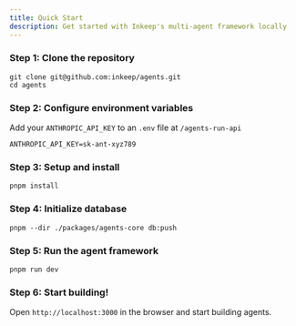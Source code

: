 ```yaml
---
title: Quick Start
description: Get started with Inkeep's multi-agent framework locally
---
```


### Step 1: Clone the repository

```
git clone git@github.com:inkeep/agents.git
cd agents
```

### Step 2: Configure environment variables

Add your `ANTHROPIC_API_KEY` to an `.env` file at `/agents-run-api`
```
ANTHROPIC_API_KEY=sk-ant-xyz789
```

### Step 3: Setup and install
```
pnpm install
```

### Step 4: Initialize database
```
pnpm --dir ./packages/agents-core db:push
```

### Step 5: Run the agent framework
```
pnpm run dev
```

### Step 6: Start building! 
Open `http://localhost:3000` in the browser and start building agents.
